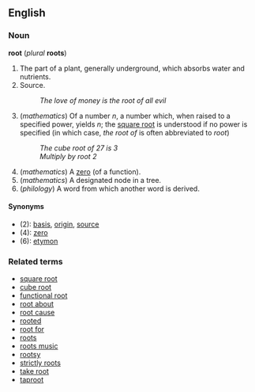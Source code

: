 ==English==
=== Noun ===
'''root''' (''plural'' '''roots''')

# The part of a plant, generally underground, which absorbs water and nutrients.
# Source.
#: ''The love of money is the root of all evil''
# (''mathematics'') Of a number ''n'', a number which, when raised to a specified power, yields ''n''; the [[square root]] is understood if no power is specified (in which case, ''the root of'' is often abbreviated to ''root'')
#: ''The cube root of 27 is 3''
#: ''Multiply by root 2''
# (''mathematics'') A [[zero]] (of a function).
# (''mathematics'') A designated node in a tree.
# (''philology'') A word from which another word is derived.

====Synonyms====
*(2): [[basis]], [[origin]], [[source]]
*(4): [[zero]]
*(6): [[etymon]]

=== Related terms ===
*[[square root]]
*[[cube root]]
*[[functional root]]
*[[root about]]
*[[root cause]]
*[[rooted]]
*[[root for]]
*[[roots]]
*[[roots music]]
*[[rootsy]]
*[[strictly roots]]
*[[take root]]
*[[taproot]]